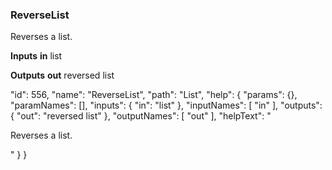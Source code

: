 ### ReverseList

Reverses a list.

**Inputs**
**in**
list


**Outputs**
**out**
reversed list





  "id": 556,
  "name": "ReverseList",
  "path": "List",
  "help": {
    "params": {},
    "paramNames": [],
    "inputs": {
      "in": "list"
    },
    "inputNames": [
      "in"
    ],
    "outputs": {
      "out": "reversed list"
    },
    "outputNames": [
      "out"
    ],
    "helpText": "<p>Reverses a list.</p>"
  }
}